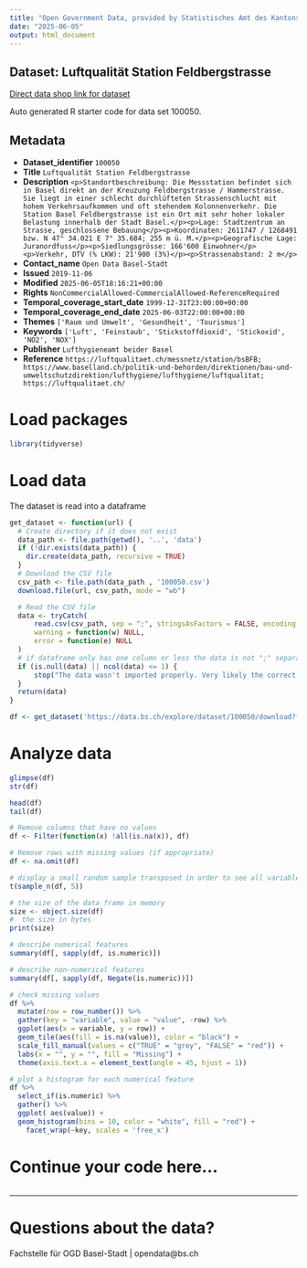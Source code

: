 ```yaml
---
title: "Open Government Data, provided by Statistisches Amt des Kantons Basel-Stadt - Fachstelle OGD"
date: "2025-06-05"
output: html_document
---
```


## Dataset: Luftqualität Station Feldbergstrasse

[Direct data shop link for dataset](https://data.bs.ch/explore/dataset/100050)

Auto generated R starter code for data set 100050.

## Metadata

- **Dataset_identifier** `100050`
- **Title** `Luftqualität Station Feldbergstrasse`
- **Description** `<p>Standortbeschreibung: Die Messstation befindet sich in Basel direkt an der Kreuzung Feldbergstrasse / Hammerstrasse. Sie liegt in einer schlecht durchlüfteten Strassenschlucht mit hohem Verkehrsaufkommen und oft stehendem Kolonnenverkehr. Die Station Basel Feldbergstrasse ist ein Ort mit sehr hoher lokaler Belastung innerhalb der Stadt Basel.</p><p>Lage: Stadtzentrum an Strasse, geschlossene Bebauung</p><p>Koordinaten: 2611747 / 1268491 bzw. N 47° 34.021 E 7° 35.684; 255 m ü. M.</p><p>Geografische Lage: Juranordfuss</p><p>Siedlungsgrösse: 166'600 Einwohner</p><p>Verkehr, DTV (% LKW): 21'900 (3%)</p><p>Strassenabstand: 2 m</p>`
- **Contact_name** `Open Data Basel-Stadt`
- **Issued** `2019-11-06`
- **Modified** `2025-06-05T18:16:21+00:00`
- **Rights** `NonCommercialAllowed-CommercialAllowed-ReferenceRequired`
- **Temporal_coverage_start_date** `1999-12-31T23:00:00+00:00`
- **Temporal_coverage_end_date** `2025-06-03T22:00:00+00:00`
- **Themes** `['Raum und Umwelt', 'Gesundheit', 'Tourismus']`
- **Keywords** `['Luft', 'Feinstaub', 'Stickstoffdioxid', 'Stickoxid', 'NO2', 'NOX']`
- **Publisher** `Lufthygieneamt beider Basel`
- **Reference** `https://luftqualitaet.ch/messnetz/station/bsBFB; https://www.baselland.ch/politik-und-behorden/direktionen/bau-und-umweltschutzdirektion/lufthygiene/lufthygiene/luftqualitat; https://luftqualitaet.ch/`


# Load packages

```r

library(tidyverse)
```

# Load data

The dataset is read into a dataframe

```r
get_dataset <- function(url) {
  # Create directory if it does not exist
  data_path <- file.path(getwd(), '..', 'data')
  if (!dir.exists(data_path)) {
    dir.create(data_path, recursive = TRUE)
  }
  # Download the CSV file
  csv_path <- file.path(data_path , '100050.csv')
  download.file(url, csv_path, mode = "wb")

  # Read the CSV file
  data <- tryCatch(
      read.csv(csv_path, sep = ";", stringsAsFactors = FALSE, encoding = "UTF-8"),
      warning = function(w) NULL,
      error = function(e) NULL
  )
  # if dataframe only has one column or less the data is not ";" separated
  if (is.null(data) || ncol(data) <= 1) {
      stop("The data wasn't imported properly. Very likely the correct separator couldn't be found.\nPlease check the dataset manually and adjust the code.")
  }
  return(data)
}
```

```r

df <- get_dataset('https://data.bs.ch/explore/dataset/100050/download?format=csv&timezone=Europe%2FZurich')

```

# Analyze data

```r

glimpse(df)
str(df)

head(df)
tail(df)

```

```r
# Remove columns that have no values
df <- Filter(function(x) !all(is.na(x)), df)

# Remove rows with missing values (if appropriate)
df <- na.omit(df)
```

```r
# display a small random sample transposed in order to see all variables
t(sample_n(df, 5))
```

```r
# the size of the data frame in memory
size <- object.size(df)
#  the size in bytes
print(size)
```

```r
# describe numerical features
summary(df[, sapply(df, is.numeric)])
```

```r
# describe non-numerical features
summary(df[, sapply(df, Negate(is.numeric))])
```

```r
# check missing values
df %>%
  mutate(row = row_number()) %>%
  gather(key = "variable", value = "value", -row) %>%
  ggplot(aes(x = variable, y = row)) +
  geom_tile(aes(fill = is.na(value)), color = "black") +
  scale_fill_manual(values = c("TRUE" = "grey", "FALSE" = "red")) +
  labs(x = "", y = "", fill = "Missing") +
  theme(axis.text.x = element_text(angle = 45, hjust = 1))
```

```r
# plot a histogram for each numerical feature
df %>%
  select_if(is.numeric) %>%
  gather() %>%
  ggplot( aes(value)) +
  geom_histogram(bins = 10, color = "white", fill = "red") +
    facet_wrap(~key, scales = 'free_x')
```

# Continue your code here...

```r

```
------------------------------------------------------------------------

# Questions about the data?

Fachstelle für OGD Basel-Stadt | opendata@bs.ch
